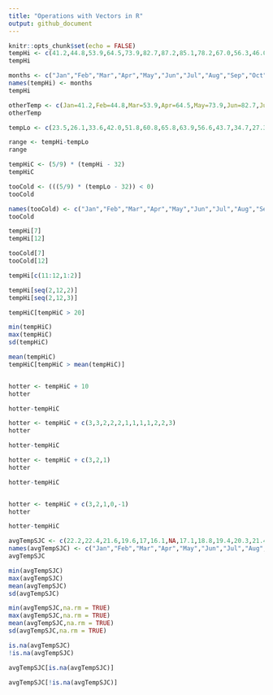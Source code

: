 ```yaml
---
title: "Operations with Vectors in R"
output: github_document
---
```


```r
knitr::opts_chunk$set(echo = FALSE)
tempHi <- c(41.2,44.8,53.9,64.5,73.9,82.7,87.2,85.1,78.2,67.0,56.3,46.0)
tempHi

months <- c("Jan","Feb","Mar","Apr","May","Jun","Jul","Aug","Sep","Oct","Nov","Dec")
names(tempHi) <- months
tempHi

otherTemp <- c(Jan=41.2,Feb=44.8,Mar=53.9,Apr=64.5,May=73.9,Jun=82.7,Jul=87.2,Aug=85.1,Sep=78.2,Oct=67.0,Nov=56.3,Dec=46.0)
otherTemp

tempLo <- c(23.5,26.1,33.6,42.0,51.8,60.8,65.8,63.9,56.6,43.7,34.7,27.3)

range <- tempHi-tempLo
range 

tempHiC <- (5/9) * (tempHi - 32)
tempHiC

tooCold <- (((5/9) * (tempLo - 32)) < 0)
tooCold

names(tooCold) <- c("Jan","Feb","Mar","Apr","May","Jun","Jul","Aug","Sep","Oct","Nov","Dec")
tooCold

tempHi[7] 
tempHi[12] 

tooCold[7]
tooCold[12]

tempHi[c(11:12,1:2)]

tempHi[seq(2,12,2)]
tempHi[seq(2,12,3)]

tempHiC[tempHiC > 20] 

min(tempHiC)
max(tempHiC)
sd(tempHiC)

mean(tempHiC)
tempHiC[tempHiC > mean(tempHiC)] 


hotter <- tempHiC + 10
hotter

hotter-tempHiC

hotter <- tempHiC + c(3,3,2,2,2,1,1,1,1,2,2,3)
hotter

hotter-tempHiC

hotter <- tempHiC + c(3,2,1)
hotter

hotter-tempHiC


hotter <- tempHiC + c(3,2,1,0,-1)
hotter

hotter-tempHiC

avgTempSJC <- c(22.2,22.4,21.6,19.6,17,16.1,NA,17.1,18.8,19.4,20.3,21.4)
names(avgTempSJC) <- c("Jan","Feb","Mar","Apr","May","Jun","Jul","Aug","Sep","Oct","Nov","Dec")
avgTempSJC

min(avgTempSJC)
max(avgTempSJC)
mean(avgTempSJC)
sd(avgTempSJC)

min(avgTempSJC,na.rm = TRUE)
max(avgTempSJC,na.rm = TRUE)
mean(avgTempSJC,na.rm = TRUE)
sd(avgTempSJC,na.rm = TRUE)

is.na(avgTempSJC)
!is.na(avgTempSJC)

avgTempSJC[is.na(avgTempSJC)]

avgTempSJC[!is.na(avgTempSJC)]


```

